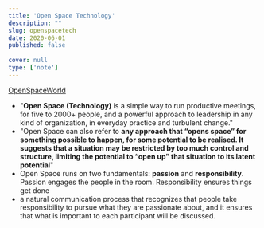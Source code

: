 ```yaml
---
title: 'Open Space Technology'
description: ""
slug: openspacetech
date: 2020-06-01
published: false
 
cover: null
type: ['note']
---
```


[OpenSpaceWorld](https://openspaceworld.org/wp2/)

- "**Open Space (Technology)** is a simple way to run productive meetings, for five to 2000+ people, and a powerful approach to leadership in any kind of organization, in everyday practice and turbulent change."
- "Open Space can also refer to __any approach that “opens space” for something possible to happen, for some potential to be realised. It suggests that a situation may be restricted by too much control and structure, limiting the potential to “open up” that situation to its latent potential__"
- Open Space runs on two fundamentals: **passion** and **responsibility**. Passion engages the people in the room. Responsibility ensures things get done
- a natural communication process that recognizes that people take responsibility to pursue what they are passionate about, and it ensures that what is important to each participant will be discussed.
